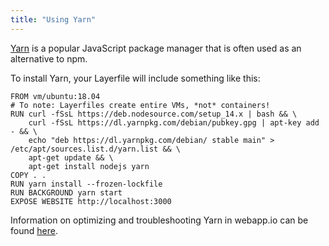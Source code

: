 ```yaml
---
title: "Using Yarn"
---
```


[Yarn](https://yarnpkg.com/) is a popular JavaScript package manager that is
often used as an alternative to npm.

To install Yarn, your Layerfile will include something like this:

```docker Layerfile
FROM vm/ubuntu:18.04
# To note: Layerfiles create entire VMs, *not* containers!
RUN curl -fSsL https://deb.nodesource.com/setup_14.x | bash && \
    curl -fSsL https://dl.yarnpkg.com/debian/pubkey.gpg | apt-key add - && \
    echo "deb https://dl.yarnpkg.com/debian/ stable main" > /etc/apt/sources.list.d/yarn.list && \
    apt-get update && \
    apt-get install nodejs yarn
COPY . .
RUN yarn install --frozen-lockfile
RUN BACKGROUND yarn start
EXPOSE WEBSITE http://localhost:3000
```

Information on optimizing and troubleshooting Yarn in webapp.io can be found
[here](https://webapp.io/docs/common-problems/what-is-causing-a-yarn-error).
